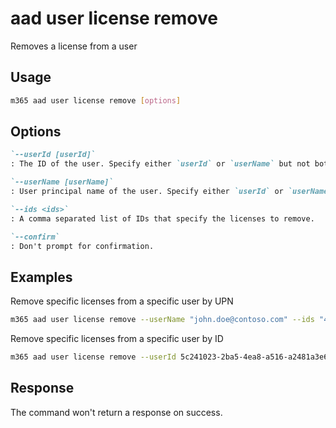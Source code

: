
# aad user license remove

Removes a license from a user

## Usage

```sh
m365 aad user license remove [options]
```

## Options

```md definition-list
`--userId [userId]`
: The ID of the user. Specify either `userId` or `userName` but not both.

`--userName [userName]`
: User principal name of the user. Specify either `userId` or `userName` but not both.

`--ids <ids>`
: A comma separated list of IDs that specify the licenses to remove.

`--confirm`
: Don't prompt for confirmation.
```

<Global />

## Examples

Remove specific licenses from a specific user by UPN

```sh
m365 aad user license remove --userName "john.doe@contoso.com" --ids "45715bb8-13f9-4bf6-927f-ef96c102d394,bea13e0c-3828-4daa-a392-28af7ff61a0f"
```

Remove specific licenses from a specific user by ID

```sh
m365 aad user license remove --userId 5c241023-2ba5-4ea8-a516-a2481a3e6c51 --ids "45715bb8-13f9-4bf6-927f-ef96c102d394,bea13e0c-3828-4daa-a392-28af7ff61a0f"
```

## Response

The command won't return a response on success.
